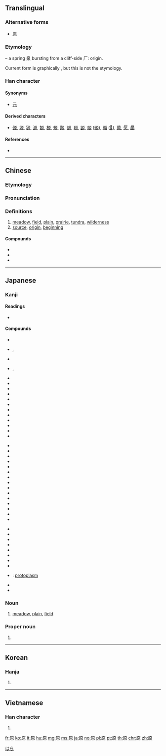 {{also|厡}}
==Translingual==
{{stroke order|strokes=10}}

===Alternative forms===
* [[厡]]

===Etymology===
{{Han etyl}}
{{liushu|i}} – a spring 泉 bursting from a cliff-side 厂: origin.

Current form is graphically {{Han compound|厂|白|小}}, but this is not the etymology.

===Han character===
{{Han char|rn=27|rad=厂|as=08|sn=10|four=71296|canj=MHAF|ids=⿸厂⿱白小}}

====Synonyms====
* {{sense|origin}} [[元]]

====Derived characters====
* [[傆]], [[塬]], [[獂]], [[源]], [[嫄]], [[榞]], [[螈]], [[羱]], [[縓]], [[豲]], [[謜]], [[騵]] ([[𫘪]]), [[願]] ([[𫖸]]), [[蒝]], [[愿]], [[厵]]

====References====
* {{Han ref|kx=0162.030|dkj=02973|dj=0368.230|hdz=10074.090|uh=539F|ud=21407|bh=ADEC|bd=44524}}

----

==Chinese==
{{zh-forms}}

===Etymology===
{{rfe|zh|Is there/what is the relationship to 元 and 源?}}

===Pronunciation===
{{zh-pron
|m=yuán
|c=jyun4
|h=pfs=
|md=
|mn=
|w=
|mc=y
|oc=y
|cat=n
}}

===Definitions===
{{zh-hanzi}}

# [[meadow]], [[field]], [[plain]], [[prairie]], [[tundra]], [[wilderness]]
# [[source]], [[origin]], [[beginning]]

====Compounds====
* {{zh-l|原來}}
* {{zh-l|原始}}
* {{zh-l|中原}}

----

==Japanese==

===Kanji===
{{ja-kanji|grade=2|rs=厂08}}

====Readings====
* {{ja-readings
|goon=[[ごん]] (gon) {{qualifier|non-[[w:Jōyō kanji|Jōyō]] reading}}
|kanon=[[げん]] (gen) < [[ぐゑん]] (gwen)
|kanyoon=[[がん]] (gan) < [[ぐわん]] (gwan) {{qualifier|non-[[w:Jōyō kanji|Jōyō]] reading}}
|kun=[[はら]] (hara), [[もと]] (moto), [[たずねる]] (tazuneru)
|nanori=[[わら]] (wara)
}}

====Compounds====
{{top3}}
* {{ja-r|原料|げんりょう}}
* {{ja-r|草原|そうげん}}, {{ja-r|草原|くさはら}}
* {{ja-r|原語|げんご}}
* {{ja-r|笹原|ささわら}}, {{ja-r|笹原|ささはら}}
* {{ja-r|砂原|すなはら}}
* {{ja-r|原稿|げんこう}}
* {{ja-r|原理|げんり}}
* {{ja-r|原産|げんさん}}
* {{ja-r|原素|げんそ}}
* {{ja-r|原始|げんし}}
* {{ja-r|原油|げんゆ}}
* {{ja-r|原因|げんいん}}
* {{ja-r|原子|げんし}}
* {{ja-r|原作|げんさく}}
* {{ja-r|原則|げんそく}}
* {{ja-r|原子番号|げんしばんごう}}
{{mid3}}
* {{ja-r|原潜|げんせん}}
* {{ja-r|原価計算|げんかけいさん}}
* {{ja-r|医原性疾患|いげんせいしっかん}}
* {{ja-r|広原|こうげん}}
* {{ja-r|雪原|せつげん}}
* {{ja-r|原動機|げんどうき}}
* {{ja-r|原名|げんめい}}
* {{ja-r|医原病|いげんびょう}}
* {{ja-r|原爆|げんばく}}
* {{ja-r|原水爆|げんすいばく}}
* {{ja-r|高原|こうげん}}
* {{ja-r|高天原|たかあまはら}}
* {{ja-r|医原|いげん}}
* {{ja-r|海原|うなばら}}
* {{ja-r|原子序数|げんしじょすう}}
{{mid3}}
* {{ja-r|原子序|げんしじょ}}
* {{ja-r|原液|げんえき}}
* {{ja-r|原義|げんぎ}}
* {{ja-r|原本|げんぽん}}
* {{ja-r|原状|げんじょう}}
* {{ja-r|原文|げんぶん}}
* {{ja-r|原子核|げんしかく}}
* {{ja-r|原発|げんぱつ}}
* {{ja-r|原形質|げんけいしつ}}: [[protoplasm]]
* {{ja-r|関ヶ原|^せきヶはら}}
* {{ja-r|与那原|よなばる}}
{{bottom}}

===Noun===
{{ja-noun|はら}}

# [[meadow]], [[plain]], [[field]]

===Proper noun===
{{ja-pos|はら|proper}}

# {{surname|lang=ja}}

[[Category:Japanese surnames|はら]]

----

==Korean==

===Hanja===
{{ko-hanja|hangeul=[[원]]|rv=won|mr=wŏn}}

# {{defn|lang=ko|sort=厂08}}

----

==Vietnamese==

===Han character===
{{vi-hantu|[[nguyên]], [[nguyễn]]|rs=厂08}}

# {{defn|lang=vi|sort=厂08}}

[[fr:原]]
[[ko:原]]
[[it:原]]
[[hu:原]]
[[mg:原]]
[[ms:原]]
[[ja:原]]
[[no:原]]
[[pl:原]]
[[pt:原]]
[[th:原]]
[[chr:原]]
[[zh:原]]